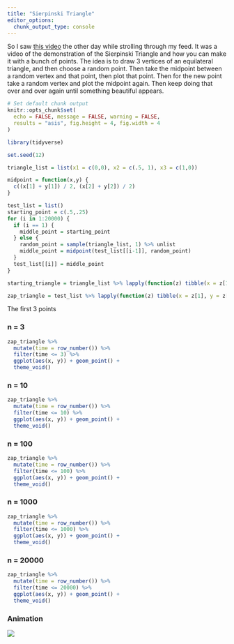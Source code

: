 ```yaml
---
title: "Sierpinski Triangle"
editor_options: 
  chunk_output_type: console
---
```


So I saw [this video](https://www.youtube.com/watch?v=Fgu5-3ihVVI) the other day while strolling through my feed. It was a video of the demonstration of the Sierpinski Triangle and how you can make it with a bunch of points. The idea is to draw 3 vertices of an equilateral triangle, and then choose a random point. Then take the midpoint between a random vertex and that point, then plot that point. Then for the new point take a random vertex and plot the midpoint again. Then keep doing that over and over again until something beautiful appears.

```r
# Set default chunk output
knitr::opts_chunk$set(
  echo = FALSE, message = FALSE, warning = FALSE,
  results = "asis", fig.height = 4, fig.width = 4
)
```

```r
library(tidyverse)
```


```r
set.seed(12)

triangle_list = list(x1 = c(0,0), x2 = c(.5, 1), x3 = c(1,0))

midpoint = function(x,y) {
  c((x[1] + y[1]) / 2, (x[2] + y[2]) / 2)
}

test_list = list()
starting_point = c(.5,.25)
for (i in 1:20000) {
  if (i == 1) {
    middle_point = starting_point
  } else {
    random_point = sample(triangle_list, 1) %>% unlist
    middle_point = midpoint(test_list[[i-1]], random_point)
  }
  test_list[[i]] = middle_point
}

starting_triangle = triangle_list %>% lapply(function(z) tibble(x = z[1], y = z[2])) %>% bind_rows()

zap_triangle = test_list %>% lapply(function(z) tibble(x = z[1], y = z[2])) %>% bind_rows() %>% bind_rows(starting_triangle, .)
```

The first 3 points

### n = 3

```r
zap_triangle %>%
  mutate(time = row_number()) %>%
  filter(time <= 3) %>%
  ggplot(aes(x, y)) + geom_point() +
  theme_void()
```

### n = 10

```r
zap_triangle %>%
  mutate(time = row_number()) %>%
  filter(time <= 10) %>%
  ggplot(aes(x, y)) + geom_point() +
  theme_void()
```

### n = 100

```r
zap_triangle %>%
  mutate(time = row_number()) %>%
  filter(time <= 100) %>%
  ggplot(aes(x, y)) + geom_point() +
  theme_void()
```

### n = 1000

```r
zap_triangle %>%
  mutate(time = row_number()) %>%
  filter(time <= 1000) %>%
  ggplot(aes(x, y)) + geom_point() +
  theme_void()
```

### n = 20000

```r
zap_triangle %>%
  mutate(time = row_number()) %>%
  filter(time <= 20000) %>%
  ggplot(aes(x, y)) + geom_point() +
  theme_void()
```

### Animation

![](sierpinski.gif)
